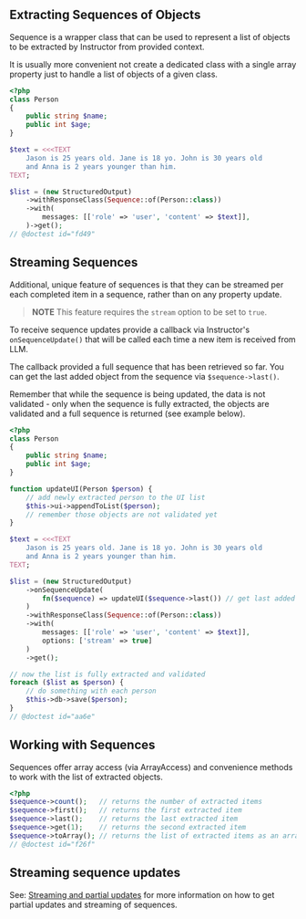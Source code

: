 ## Extracting Sequences of Objects

Sequence is a wrapper class that can be used to represent a list of objects to
be extracted by Instructor from provided context.

It is usually more convenient not create a dedicated class with a single array
property just to handle a list of objects of a given class.

```php
<?php
class Person
{
    public string $name;
    public int $age;
}

$text = <<<TEXT
    Jason is 25 years old. Jane is 18 yo. John is 30 years old
    and Anna is 2 years younger than him.
TEXT;

$list = (new StructuredOutput)
    ->withResponseClass(Sequence::of(Person::class))
    ->with(
        messages: [['role' => 'user', 'content' => $text]],
    )->get();
// @doctest id="fd49"
```


## Streaming Sequences

Additional, unique feature of sequences is that they can be streamed per each
completed item in a sequence, rather than on any property update.

> **NOTE** This feature requires the `stream` option to be set to `true`.

To receive sequence updates provide a callback via Instructor's
`onSequenceUpdate()` that will be called each  time a new item is received from LLM.

The callback provided a full sequence that has been retrieved so far. You can
get the last added object from the sequence via `$sequence->last()`.

Remember that while the sequence is being updated, the data is not validated -
only when the sequence is fully extracted, the objects are validated and a full
sequence is returned (see example below).

```php
<?php
class Person
{
    public string $name;
    public int $age;
}

function updateUI(Person $person) {
    // add newly extracted person to the UI list
    $this->ui->appendToList($person);
    // remember those objects are not validated yet
}

$text = <<<TEXT
    Jason is 25 years old. Jane is 18 yo. John is 30 years old
    and Anna is 2 years younger than him.
TEXT;

$list = (new StructuredOutput)
    ->onSequenceUpdate(
        fn($sequence) => updateUI($sequence->last()) // get last added object
    )
    ->withResponseClass(Sequence::of(Person::class))
    ->with(
        messages: [['role' => 'user', 'content' => $text]],
        options: ['stream' => true]
    )
    ->get();

// now the list is fully extracted and validated
foreach ($list as $person) {
    // do something with each person
    $this->db->save($person);
}
// @doctest id="aa6e"
```


## Working with Sequences

Sequences offer array access (via ArrayAccess) and convenience methods
to work with the list of extracted objects.

```php
<?php
$sequence->count();   // returns the number of extracted items
$sequence->first();   // returns the first extracted item
$sequence->last();    // returns the last extracted item
$sequence->get(1);    // returns the second extracted item
$sequence->toArray(); // returns the list of extracted items as an array
// @doctest id="f26f"
```

## Streaming sequence updates

See: [Streaming and partial updates](/advanced/partials) for more information on how to get partial updates and streaming of sequences.
